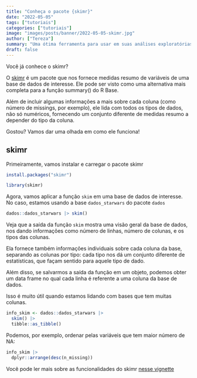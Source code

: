 ```yaml
---
title: "Conheça o pacote {skimr}"
date: "2022-05-05"
tags: ["tutoriais"]
categories: ["tutoriais"]
image: "images/posts/banner/2022-05-05-skimr.jpg"
author: ["Tereza"]
summary: "Uma ótima ferramenta para usar em suas análises exploratórias"
draft: false
---
```


Você já conhece o skimr?

O [skimr](https://cran.r-project.org/web/packages/skimr/index.html) é um pacote que nos fornece medidas resumo de variáveis de uma base de dados de interesse. Ele pode ser visto como uma alternativa mais completa para a função summary() do R Base. 

Além de incluir algumas informações a mais sobre cada coluna (como número de missings, por exemplo), ele lida com todos os tipos de dados, não só numéricos, fornecendo um conjunto diferente de medidas resumo a depender do tipo da coluna.

Gostou? Vamos dar uma olhada em como ele funciona!

## skimr

Primeiramente, vamos instalar e carregar o pacote skimr

```r
install.packages("skimr")
```

```r
library(skimr)
```

Agora, vamos aplicar a função `skim` em uma base de dados de interesse. No caso, estamos usando a base `dados_starwars` do pacote `dados`

```r
dados::dados_starwars |> skim()
```


Veja que a saída da função `skim` mostra uma visão geral da base de dados, nos dando informações como número de linhas, número de colunas, e os tipos das colunas.

Ela fornece também informações individuais sobre cada coluna da base, separando as colunas por tipo: cada tipo nos dá um conjunto diferente de estatísticas, que façam sentido para aquele tipo de dado.

Além disso, se salvarmos a saída da função em um objeto, podemos obter um data frame no qual cada linha é referente a uma coluna da base de dados. 

Isso é muito útil quando estamos lidando com bases que tem muitas colunas.

```r
info_skim <- dados::dados_starwars |> 
  skim() |> 
  tibble::as_tibble()
```

Podemos, por exemplo, ordenar pelas variáveis que tem maior número de NA:

```r
info_skim |> 
  dplyr::arrange(desc(n_missing))
```

Você pode ler mais sobre as funcionalidades do skimr [nesse vignette](https://cran.r-project.org/web/packages/skimr/vignettes/skimr.html)


